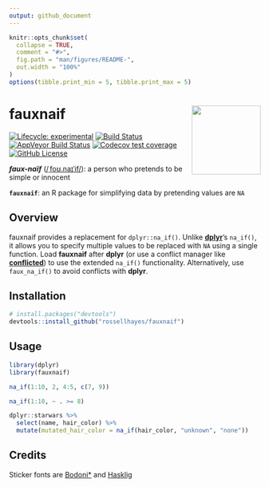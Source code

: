 ```yaml
---
output: github_document
---
```


<!-- README.md is generated from README.Rmd. Please edit that file -->

```r
knitr::opts_chunk$set(
  collapse = TRUE,
  comment = "#>",
  fig.path = "man/figures/README-",
  out.width = "100%"
)
options(tibble.print_min = 5, tibble.print_max = 5)
```

# fauxnaif <img src='man/figures/logo.png' align="right" height="138" />

<!-- badges: start -->
[![Lifecycle: experimental](https://img.shields.io/badge/lifecycle-experimental-orange.svg)](https://www.tidyverse.org/lifecycle/#experimental)
[![Build Status](https://travis-ci.org/rossellhayes/fauxnaif.svg?branch=master)](https://travis-ci.org/rossellhayes/fauxnaif)
[![AppVeyor Build Status](https://ci.appveyor.com/api/projects/status/github/rossellhayes/fauxnaif?branch=master&svg=true)](https://ci.appveyor.com/project/rossellhayes/fauxnaif)
[![Codecov test coverage](https://codecov.io/gh/rossellhayes/fauxnaif/branch/master/graph/badge.svg)](https://codecov.io/gh/rossellhayes/fauxnaif?branch=master)
[![GitHub License](https://img.shields.io/github/license/rossellhayes/fauxnaif?color=blueviolet)](https://github.com/rossellhayes/fauxnaif/blob/master/LICENSE)
<!-- badges: end -->

***faux-naïf*** ([/ˌfoʊ.naɪˈif/](https://en.wikipedia.org/wiki/Help:IPA/English)): a person who pretends to be simple or innocent

**`fauxnaif`**: an R package for simplifying data by pretending values are `NA`

## Overview

fauxnaif provides a replacement for `dplyr::na_if()`.
Unlike [**dplyr**](https://github.com/tidyverse/dplyr)'s `na_if()`, it allows you
to specify multiple values to be replaced with `NA` using a single function.
Load **fauxnaif** after **dplyr** (or use a conflict manager like
[**conflicted**](https://github.com/r-lib/conflicted)) to use the extended
`na_if()` functionality.
Alternatively, use `faux_na_if()` to avoid conflicts with **dplyr**.

## Installation

```r
# install.packages("devtools")
devtools::install_github("rossellhayes/fauxnaif")
```

## Usage

```r
library(dplyr)
library(fauxnaif)

na_if(1:10, 2, 4:5, c(7, 9))

na_if(1:10, ~ . >= 8)

dplyr::starwars %>%
  select(name, hair_color) %>%
  mutate(mutated_hair_color = na_if(hair_color, "unknown", "none"))
```

## Credits

Sticker fonts are [Bodoni*](https://github.com/indestructible-type/Bodoni) and [Hasklig](https://github.com/i-tu/Hasklig)
